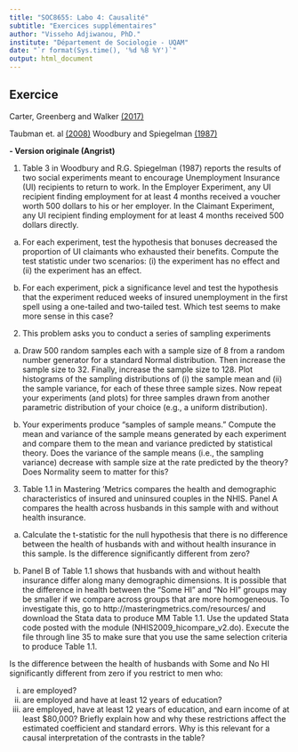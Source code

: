 ```yaml
---
title: "SOC8655: Labo 4: Causalité"
subtitle: "Exercices supplémentaires"
author: "Visseho Adjiwanou, PhD."
institute: "Département de Sociologie - UQAM"
date: "`r format(Sys.time(), '%d %B %Y')`"
output: html_document
---
```


## Exercice


Carter, Greenberg and Walker [(2017)](http://www.masteringmetrics.com/wp-content/uploads/2020/05/1-s2.0-S0272775716303454-main1.pdf)

Taubman et. al [(2008)](http://www.masteringmetrics.com/wp-content/uploads/2020/04/263.full_.pdf)
Woodbury and Spiegelman [(1987)](https://www.jstor.org/stable/1814528)

**- Version originale (Angrist)**

1. Table 3 in Woodbury and R.G. Spiegelman (1987) reports the results of two social experiments meant to encourage Unemployment Insurance (UI) recipients to return to work. In the Employer Experiment, any UI recipient finding employment for at least 4 months received a voucher worth 500 dollars to his or her employer. In the Claimant Experiment, any UI recipient finding employment for at least 4 months received 500 dollars directly.

(a) For each experiment, test the hypothesis that bonuses decreased the proportion of UI claimants who exhausted their benefits. Compute the test statistic under two scenarios: (i) the experiment has no effect and (ii) the experiment has an effect.

(b) For each experiment, pick a significance level and test the hypothesis that the experiment reduced weeks of insured unemployment in the first spell using a one-tailed and two-tailed test. Which test seems to make more sense in this case?

2. This problem asks you to conduct a series of sampling experiments

(a) Draw 500 random samples each with a sample size of 8 from a random number generator for a standard Normal distribution. Then increase the sample size to 32. Finally, increase the sample size to 128. Plot histograms of the sampling distributions of (i) the sample mean and (ii) the sample variance, for each of these three sample sizes. Now repeat your experiments (and plots) for three samples drawn from another parametric distribution of your choice (e.g., a uniform distribution).

(b) Your experiments produce “samples of sample means.” Compute the mean and variance of the sample means generated by each experiment and compare them to the mean and variance predicted by statistical theory. Does the variance of the sample means (i.e., the sampling variance) decrease with sample size at the rate predicted by the theory? Does Normality seem to matter for this?

3. Table 1.1 in Mastering ’Metrics compares the health and demographic characteristics of insured and uninsured couples in the NHIS. Panel A compares the health across husbands in this sample with and without health insurance.

(a) Calculate the t-statistic for the null hypothesis that there is no difference between the health of husbands with and without health insurance in this sample. Is the difference significantly different from zero?

(b) Panel B of Table 1.1 shows that husbands with and without health insurance differ along many demographic dimensions. It is possible that the difference in health between the “Some HI” and “No HI” groups may be smaller if we compare across groups that are more homogeneous. To investigate this, go to http://masteringmetrics.com/resources/ and download the Stata data to produce MM Table 1.1. Use the updated Stata code posted with the module (NHIS2009_hicompare_v2.do). Execute the file through line 35 to make sure that you use the same selection criteria to produce Table 1.1.

Is the difference between the health of husbands with Some and No HI significantly different from zero if you restrict to men who:

i. are employed?
ii. are employed and have at least 12 years of education?
iii. are employed, have at least 12 years of education, and earn income of at least $80,000?
Briefly explain how and why these restrictions affect the estimated coefficient and standard errors. Why is this relevant for a causal interpretation of the contrasts in the table?


